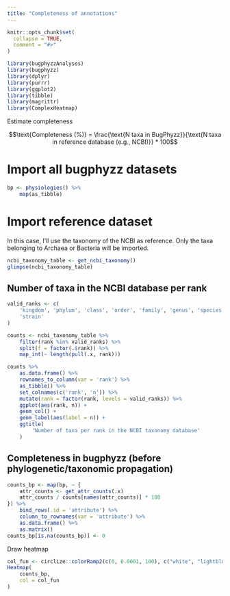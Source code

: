 ```yaml
---
title: "Completeness of annotations"
---
```


```r
knitr::opts_chunk$set(
  collapse = TRUE,
  comment = "#>"
)
```

```r
library(bugphyzzAnalyses)
library(bugphyzz)
library(dplyr)
library(purrr)
library(ggplot2)
library(tibble)
library(magrittr)
library(ComplexHeatmap)
```


Estimate completeness

$$\text{Completeness (%)} = \frac{\text{N taxa in BugPhyzz}}{\text{N taxa in reference database (e.g., NCBI)}} * 100$$

# Import all bugphyzz datasets

```r
bp <- physiologies() %>% 
    map(as_tibble)
```

# Import reference dataset

In this case, I'll use the taxonomy of the NCBI as reference. Only
the taxa belonging to Archaea or Bacteria will be imported.

```r
ncbi_taxonomy_table <- get_ncbi_taxonomy()
glimpse(ncbi_taxonomy_table)
```


## Number of taxa in the NCBI database per rank

```r
valid_ranks <- c(
    'kingdom', 'phylum', 'class', 'order', 'family', 'genus', 'species',
    'strain'
)

counts <- ncbi_taxonomy_table %>% 
    filter(rank %in% valid_ranks) %>% 
    split(f = factor(.$rank)) %>% 
    map_int(~ length(pull(.x, rank)))

counts %>% 
    as.data.frame() %>% 
    rownames_to_column(var = 'rank') %>% 
    as_tibble() %>% 
    set_colnames(c('rank', 'n')) %>% 
    mutate(rank = factor(rank, levels = valid_ranks)) %>% 
    ggplot(aes(rank, n)) +
    geom_col() +
    geom_label(aes(label = n)) +
    ggtitle(
        'Number of taxa per rank in the NCBI taxonomy database'
    )
```

## Completeness in bugphyzz (before phylogenetic/taxonomic propagation)

```r
counts_bp <- map(bp, ~ {
    attr_counts <- get_attr_counts(.x)
    attr_counts / counts[names(attr_counts)] * 100
}) %>% 
    bind_rows(.id = 'attribute') %>% 
    column_to_rownames(var = 'attribute') %>% 
    as.data.frame() %>% 
    as.matrix() 
counts_bp[is.na(counts_bp)] <- 0
```

Draw heatmap

```r
col_fun <- circlize::colorRamp2(c(0, 0.0001, 100), c("white", "lightblue", "darkblue"))
Heatmap(
    counts_bp, 
    col = col_fun
)
```



